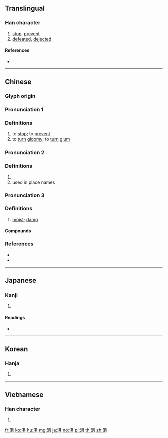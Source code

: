 {{character info/new}}
==Translingual==

===Han character===
{{Han char|rn=85|rad=水|as=05|sn=8|four=37110|canj=EBM|ids=⿰氵且}}

# [[stop]], [[prevent]]
# [[defeated]], [[dejected]]

====References====
* {{Han ref|kx=0613.020|dkj=17238|dj=1006.040|hdz=31584.010|uh=6CAE|ud=27822|bh=AA71|bd=43633}}

----

==Chinese==
{{zh-forms}}

===Glyph origin===
{{Han etym}}

===Pronunciation 1===
{{zh-pron
|m=jǔ
|c=zeoi2
|mn=qz:chǐr-sòng/xm:chū/tw,zz:chó͘
|mn_note=chian - unknown dialect
|mc=y
|oc=y
|cat=v,a
}}

===Definitions===
{{zh-hanzi}}

# to [[stop]]; to [[prevent]]
# to [[turn]] [[gloomy]]; to [[turn]] [[glum]]

===Pronunciation 2===
{{zh-pron
|m=jū
|c=zeoi1,ceoi1
|mn=chu
|cat=
}}

===Definitions===
{{zh-hanzi}}

# {{surname|lang=zh}}
# used in place names

===Pronunciation 3===
{{zh-pron
|m=jù
|c=zeoi6,zeoi3
|mn=
|cat=
}}

===Definitions===
{{zh-hanzi}}

# [[moist]]; [[damp]]

====Compounds====
{{zh-der|慚沮|沮遏|沮索|沮澤|沮水|沮撓|沮洳|沮駭|沮壞|汾沮洳|沮舍|氣沮|沮溺|沮喪}}

===References===
* {{R:twedu|A02174}}
* {{R:yue:Hanzi}}

----

==Japanese==

===Kanji===
{{ja-kanji|grade=|rs=水05}}

# {{defn|lang=ja|sort=水05}}

====Readings====
* {{ja-readings|on=[[しょ]] (sho), [[そ]] (so)|kun=[[はばむ]] (habamu)}}

----

==Korean==

===Hanja===
{{ko-hanja|hangeul=저|eumhun=|rv=jeo|mr=chŏ|y=ce}}

# {{defn|lang=ko|sort=水05}}

----

==Vietnamese==

===Han character===
{{vi-hantu|[[tử]], [[tự]]|rs=水05}}

# {{defn|lang=vi|sort=水05}}

[[fr:沮]]
[[ko:沮]]
[[hu:沮]]
[[mg:沮]]
[[ja:沮]]
[[no:沮]]
[[pl:沮]]
[[th:沮]]
[[zh:沮]]